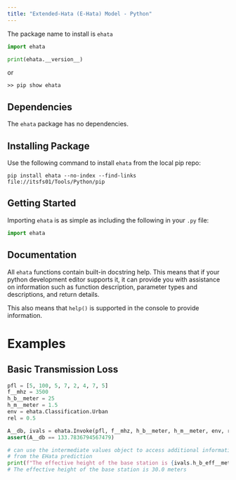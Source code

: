 ```yaml
---
title: "Extended-Hata (E-Hata) Model - Python"
---
```


The package name to install is `ehata`

```python
import ehata

print(ehata.__version__)
```

or 

```
>> pip show ehata
```

## Dependencies

The `ehata` package has no dependencies.

## Installing Package

Use the following command to install `ehata` from the local pip repo:

```
pip install ehata --no-index --find-links file://itsfs01/Tools/Python/pip
```

## Getting Started

Importing `ehata` is as simple as including the following in your `.py` file:

```python
import ehata
```

## Documentation

All `ehata` functions contain built-in docstring help.  This means that if your python development editor supports it, it can provide you with assistance on information such as function description, parameter types and descriptions, and return details.

This also means that `help()` is supported in the console to provide information.

# Examples

## Basic Transmission Loss

```python
pfl = [5, 100, 5, 7, 2, 4, 7, 5]
f__mhz = 3500
h_b__meter = 25
h_m__meter = 1.5
env = ehata.Classification.Urban
rel = 0.5

A__db, ivals = ehata.Invoke(pfl, f__mhz, h_b__meter, h_m__meter, env, rel)
assert(A__db == 133.7836794567479)

# can use the intermediate values object to access additional information
# from the EHata prediction
print(f"The effective height of the base station is {ivals.h_b_eff__meter} meters")
# The effective height of the base station is 30.0 meters
```

